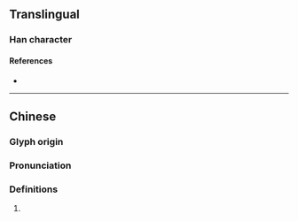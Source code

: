 {{character info/new}}
==Translingual==

===Han character===
{{Han char|rn=93|rad=牛|as=11|sn=15|four=|canj=HQIIH|ids=⿰牜參}}

====References====
* {{Han ref|kx=0703.330|dkj=20143|dj=1116.280|hdz=31819.120|uh=7299|ud=29337}}

----

==Chinese==
{{zh-forms|s=}}

===Glyph origin===
{{Han etym}}

===Pronunciation===
{{zh-pron
|m=sān,sōu
|c=
|mc=y
|oc=y
|cat=
}}

===Definitions===
{{zh-hanzi}}

# {{rfdef|zh}}